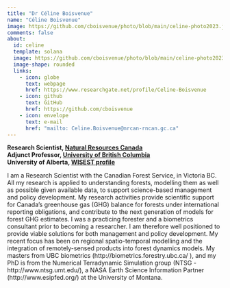 ---
title: "Dr Céline Boisvenue"
name: "Céline Boisvenue"
image: https://github.com/cboisvenue/photo/blob/main/celine-photo2023.jpg?raw=true
comments: false
about:
  id: celine
  template: solana
  image: https://github.com/cboisvenue/photo/blob/main/celine-photo2023.jpg?raw=true
  image-shape: rounded
  links:
    - icon: globe
      text: webpage
      href: https://www.researchgate.net/profile/Celine-Boisvenue
    - icon: github
      text: GitHub
      href: https://github.com/cboisvenue
    - icon: envelope
      text: e-mail
      href: "mailto: Celine.Boisvenue@nrcan-rncan.gc.ca"
---

::: {#celine}
**Research Scientist, [Natural Resources Canada](https://www.nrcan.gc.ca/home)**\
**Adjunct Professor, [University of British Columbia](https://www.ubc.ca)**\
**University of Alberta, [WISEST profile](https://www.ualberta.ca/women-in-scholarship-engineering-science-technology/community/youth-council/women-in-stem-profiles/celine-boisvenue.html)**

I am a Research Scientist with the Canadian Forest Service, in Victoria BC. All my research is applied to understanding forests, modelling them as well as possible given available data, to support science-based management and policy development. My research activities provide scientific support for Canada's greenhouse gas (GHG) balance for forests under international reporting obligations, and contribute to the next generation of models for forest GHG estimates. I was a practicing forester and a biometrics consultant prior to becoming a researcher. I am therefore well positioned to provide viable solutions for both management and policy development. My recent focus has been on regional spatio-temporal modelling and the integration of remotely-sensed products into forest dynamics models. My masters from UBC biometrics (http://biometrics.forestry.ubc.ca/ ), and my PhD is from the Numerical Terradynamic Simulation group (NTSG - http://www.ntsg.umt.edu/), a NASA Earth Science Information Partner (http://www.esipfed.org/) at the University of Montana.
:::
